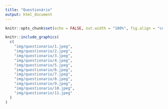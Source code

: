 ```yaml
---
title: "Questionário"
output: html_document
---
```


```r
knitr::opts_chunk$set(echo = FALSE, out.width = "100%", fig.align = "center")
```

```r
knitr::include_graphics(
  c(
    "img/questionario/1.jpeg",
    "img/questionario/2.jpeg",
    "img/questionario/3.jpeg",
    "img/questionario/4.jpeg",
    "img/questionario/5.jpeg",
    "img/questionario/6.jpeg",
    "img/questionario/7.jpeg",
    "img/questionario/8.jpeg",
    "img/questionario/9.jpeg",
    "img/questionario/10.jpeg",
    "img/questionario/11.jpeg"
  )
)
```


